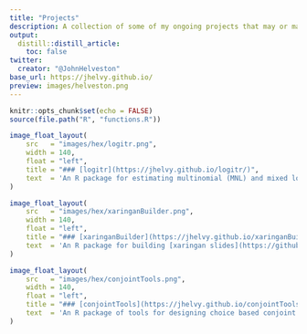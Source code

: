 ```yaml
---
title: "Projects"
description: A collection of some of my ongoing projects that may or may not be related to my research.
output:
  distill::distill_article:
    toc: false
twitter:
  creator: "@JohnHelveston"
base_url: https://jhelvy.github.io/
preview: images/helveston.png
---
```


<!-- Reduce spacing between titles and text -->
<style>
d-article h3 {
  margin: 5px 0 0 0;
}
d-article p {
  margin: 5px 0 0 0;
}
.container {
  overflow: hidden;
}

.filterDiv {
  float: left;
  background-color: #2196F3;
  color: #ffffff;
  width: 100px;
  line-height: 100px;
  text-align: center;
  margin: 2px;
  display: none; /* Hidden by default */
}

/* The "show" class is added to the filtered elements */
.show {
  display: block;
}

/* Style the buttons */
.btn {
  border: none;
  outline: none;
  padding: 12px 16px;
  background-color: #f1f1f1;
  cursor: pointer;
}

/* Add a light grey background on mouse-over */
.btn:hover {
  background-color: #ddd;
}

/* Add a dark background to the active button */
.btn.active {
  background-color: #666;
  color: white;
}
</style>

```r
knitr::opts_chunk$set(echo = FALSE)
source(file.path("R", "functions.R"))
```

```r
image_float_layout(
    src   = "images/hex/logitr.png",
    width = 140,
    float = "left",
    title = "### [logitr](https://jhelvy.github.io/logitr/)",
    text  = 'An R package for estimating multinomial (MNL) and mixed logit (MXL) models in R with "Preference" space or "Willingness-to-pay" (WTP) space utility parameterizations.'
)
```

```r
image_float_layout(
    src   = "images/hex/xaringanBuilder.png",
    width = 140,
    float = "left",
    title = "### [xaringanBuilder](https://jhelvy.github.io/xaringanBuilder/)",
    text  = 'An R package for building [xaringan slides](https://github.com/yihui/xaringan) into multiple outputs, including html, pdf, png, gif, pptx, and mp4.'
)
```

```r
image_float_layout(
    src   = "images/hex/conjointTools.png",
    width = 140,
    float = "left",
    title = "### [conjointTools](https://jhelvy.github.io/conjointTools/)",
    text  = 'An R package of tools for designing choice based conjoint survey experiments.'
)
```
